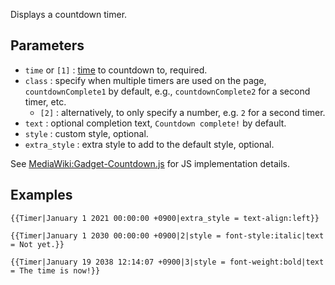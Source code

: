 <includeonly><div style="{{{style|text-align:center;font-size:18px;font-weight:bold;color:red;margin:0px 0px 10px 0px}}};{{{extra_style|}}}">
<span class="countdown" data-options="no-leading-zeros" data-end="toggle" data-toggle=".{{{class|{{{endClass|countdownComplete{{{2|1}}}}}}}}}" style="display:none">
<span class="countdowndate">{{{1|{{{time|}}}}}}</span>
</span>
<span class="{{{class|{{{endClass|countdownComplete{{{2|1}}}}}}}}}" style="display:none">{{{text|{{{endText|Countdown complete!}}}}}}</span>
</div></includeonly><noinclude>
Displays a countdown timer.
==Parameters==
* <code>time</code> or <code>[1]</code> : [https://developer.mozilla.org/en-US/docs/Web/JavaScript/Reference/Global_Objects/Date/parse time] to countdown to, required.
* <code>class</code> : specify when multiple timers are used on the page, <code>countdownComplete1</code> by default, e.g., <code>countdownComplete2</code> for a second timer, etc.
** <code>[2]</code> : alternatively, to only specify a number, e.g. <code>2</code> for a second timer.
* <code>text</code> : optional completion text, <code>Countdown complete!</code> by default.
* <code>style</code> : custom style, optional.
* <code>extra_style</code> : extra style to add to the default style, optional.
See [[MediaWiki:Gadget-Countdown.js]] for JS implementation details.
==Examples==
<pre>
{{Timer|January 1 2021 00:00:00 +0900|extra_style = text-align:left}}
</pre>
{{Timer|January 1 2021 00:00:00 +0900|extra_style = text-align:left}}
<pre>
{{Timer|January 1 2030 00:00:00 +0900|2|style = font-style:italic|text = Not yet.}}
</pre>
{{Timer|January 1 2030 00:00:00 +0900|2|style = font-style:italic|text = Not yet.}}
<pre>
{{Timer|January 19 2038 12:14:07 +0900|3|style = font-weight:bold|text = The time is now!}}
</pre>
{{Timer|January 19 2038 12:14:07 +0900|3|style = font-weight:bold|text = The time is now!}}
</noinclude>
